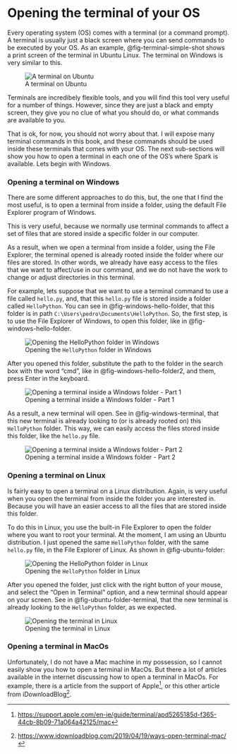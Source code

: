 
# Opening the terminal of your OS  {#sec-open-terminal .appendix}

Every operating system (OS) comes with a terminal (or a command prompt). A terminal is usually just a black screen where you can send commands to be executed by your OS. As an example,  @fig-terminal-simple-shot shows a print screen of the terminal in Ubuntu Linux. The terminal on Windows is very similar to this.

![A terminal on Ubuntu](./../Figures/terminal-simple-shot.png){#fig-terminal-simple-shot}

Terminals are incredibely flexible tools, and you will find this tool very useful for a number of things. However, since they are just a black and empty screen, they give you no clue of what you should do, or what commands are available to you. 

That is ok, for now, you should not worry about that. I will expose many terminal commands in this book, and these commands should be used inside these terminals that comes with your OS. The next sub-sections will show you how to open a terminal in each one of the OS's where Spark is available. Lets begin with Windows.

### Opening a terminal on Windows

There are some different approaches to do this, but, the one that I find the most useful, is to open a terminal from inside a folder, using the default File Explorer program of Windows.

This is very useful, because we normally use terminal commands to affect a set of files that are stored inside a specific folder in our computer. 

As a result, when we open a terminal from inside a folder, using the File Explorer, the terminal opened is already rooted inside the folder where our files are stored. In other words, we already have easy access to the files that we want to affect/use in our command, and we do not have the work to change or adjust directories in this terminal.

For example, lets suppose that we want to use a terminal command to use a file called `hello.py`, and, that this `hello.py` file is stored inside a folder called `HelloPython`. You can see in @fig-windows-hello-folder, that this folder is in path `C:\Users\pedro\Documents\HelloPython`. So, the first step, is to use the File Explorer of Windows, to open this folder, like in @fig-windows-hello-folder.

![Opening the `HelloPython` folder in Windows](../Figures/windows-hello-folder.png){#fig-windows-hello-folder fig-align="center"}


After you opened this folder, substitute the path to the folder in the search box with the word "cmd", like in @fig-windows-hello-folder2, and them, press Enter in the keyboard.

![Opening a terminal inside a Windows folder - Part 1](../Figures/windows-hello-folder2.png){#fig-windows-hello-folder2 fig-align="center"}


As a result, a new terminal will open. See in @fig-windows-terminal, that this new terminal is already looking to (or is already rooted on) this `HelloPython` folder. This way, we can easily access the files stored inside this folder, like the `hello.py` file.

![Opening a terminal inside a Windows folder - Part 2](../Figures/windows-terminal.png){#fig-windows-terminal fig-align="center"}


### Opening a terminal on Linux

Is fairly easy to open a terminal on a Linux distribution. Again, is very useful when you open the terminal from inside the folder you are interested in. Because you will have an easier access to all the files that are stored inside this folder.

To do this in Linux, you use the built-in File Explorer to open the folder where you want to root your terminal. At the moment, I am using an Ubuntu distribution. I just opened the same `HelloPython` folder, with the same `hello.py` file, in the File Explorer of Linux. As shown in @fig-ubuntu-folder:

![Opening the `HelloPython` folder in Linux](../Figures/ubuntu-folder.png){#fig-ubuntu-folder fig-align="center"}

After you opened the folder, just click with the right button of your mouse, and select the "Open in Terminal" option, and a new terminal should appear on your screen. See in @fig-ubuntu-folder-terminal, that the new terminal is already looking to the `HelloPython` folder, as we expected.

![Opening the terminal in Linux](../Figures/ubuntu-folder-terminal.png){#fig-ubuntu-folder-terminal fig-align="center"}

### Opening a terminal in MacOs

Unfortunately, I do not have a Mac machine in my possession, so I cannot easily show you how to open a terminal in MacOs. But there a lot of articles available in the internet discussing how to open a terminal in MacOs. For example, there is a article from the support of Apple^[<https://support.apple.com/en-ie/guide/terminal/apd5265185d-f365-44cb-8b09-71a064a42125/mac>], or this other article from iDownloadBlog^[<https://www.idownloadblog.com/2019/04/19/ways-open-terminal-mac/>].

